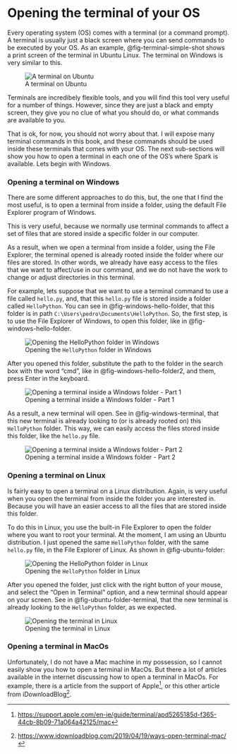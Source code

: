 
# Opening the terminal of your OS  {#sec-open-terminal .appendix}

Every operating system (OS) comes with a terminal (or a command prompt). A terminal is usually just a black screen where you can send commands to be executed by your OS. As an example,  @fig-terminal-simple-shot shows a print screen of the terminal in Ubuntu Linux. The terminal on Windows is very similar to this.

![A terminal on Ubuntu](./../Figures/terminal-simple-shot.png){#fig-terminal-simple-shot}

Terminals are incredibely flexible tools, and you will find this tool very useful for a number of things. However, since they are just a black and empty screen, they give you no clue of what you should do, or what commands are available to you. 

That is ok, for now, you should not worry about that. I will expose many terminal commands in this book, and these commands should be used inside these terminals that comes with your OS. The next sub-sections will show you how to open a terminal in each one of the OS's where Spark is available. Lets begin with Windows.

### Opening a terminal on Windows

There are some different approaches to do this, but, the one that I find the most useful, is to open a terminal from inside a folder, using the default File Explorer program of Windows.

This is very useful, because we normally use terminal commands to affect a set of files that are stored inside a specific folder in our computer. 

As a result, when we open a terminal from inside a folder, using the File Explorer, the terminal opened is already rooted inside the folder where our files are stored. In other words, we already have easy access to the files that we want to affect/use in our command, and we do not have the work to change or adjust directories in this terminal.

For example, lets suppose that we want to use a terminal command to use a file called `hello.py`, and, that this `hello.py` file is stored inside a folder called `HelloPython`. You can see in @fig-windows-hello-folder, that this folder is in path `C:\Users\pedro\Documents\HelloPython`. So, the first step, is to use the File Explorer of Windows, to open this folder, like in @fig-windows-hello-folder.

![Opening the `HelloPython` folder in Windows](../Figures/windows-hello-folder.png){#fig-windows-hello-folder fig-align="center"}


After you opened this folder, substitute the path to the folder in the search box with the word "cmd", like in @fig-windows-hello-folder2, and them, press Enter in the keyboard.

![Opening a terminal inside a Windows folder - Part 1](../Figures/windows-hello-folder2.png){#fig-windows-hello-folder2 fig-align="center"}


As a result, a new terminal will open. See in @fig-windows-terminal, that this new terminal is already looking to (or is already rooted on) this `HelloPython` folder. This way, we can easily access the files stored inside this folder, like the `hello.py` file.

![Opening a terminal inside a Windows folder - Part 2](../Figures/windows-terminal.png){#fig-windows-terminal fig-align="center"}


### Opening a terminal on Linux

Is fairly easy to open a terminal on a Linux distribution. Again, is very useful when you open the terminal from inside the folder you are interested in. Because you will have an easier access to all the files that are stored inside this folder.

To do this in Linux, you use the built-in File Explorer to open the folder where you want to root your terminal. At the moment, I am using an Ubuntu distribution. I just opened the same `HelloPython` folder, with the same `hello.py` file, in the File Explorer of Linux. As shown in @fig-ubuntu-folder:

![Opening the `HelloPython` folder in Linux](../Figures/ubuntu-folder.png){#fig-ubuntu-folder fig-align="center"}

After you opened the folder, just click with the right button of your mouse, and select the "Open in Terminal" option, and a new terminal should appear on your screen. See in @fig-ubuntu-folder-terminal, that the new terminal is already looking to the `HelloPython` folder, as we expected.

![Opening the terminal in Linux](../Figures/ubuntu-folder-terminal.png){#fig-ubuntu-folder-terminal fig-align="center"}

### Opening a terminal in MacOs

Unfortunately, I do not have a Mac machine in my possession, so I cannot easily show you how to open a terminal in MacOs. But there a lot of articles available in the internet discussing how to open a terminal in MacOs. For example, there is a article from the support of Apple^[<https://support.apple.com/en-ie/guide/terminal/apd5265185d-f365-44cb-8b09-71a064a42125/mac>], or this other article from iDownloadBlog^[<https://www.idownloadblog.com/2019/04/19/ways-open-terminal-mac/>].

